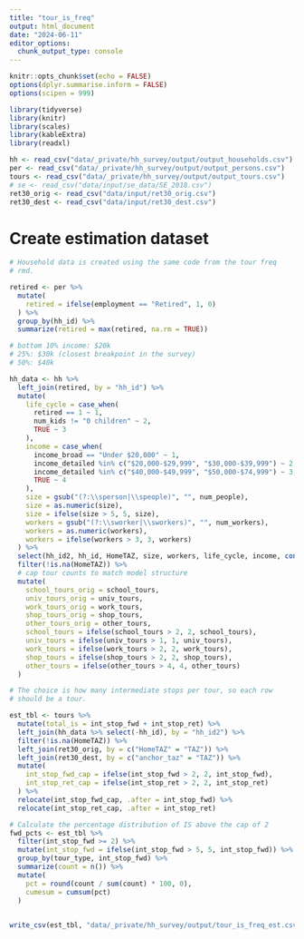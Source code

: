```yaml
---
title: "tour_is_freq"
output: html_document
date: "2024-06-11"
editor_options: 
  chunk_output_type: console
---
```


```r
knitr::opts_chunk$set(echo = FALSE)
options(dplyr.summarise.inform = FALSE)
options(scipen = 999)

library(tidyverse)
library(knitr)
library(scales)
library(kableExtra)
library(readxl)
```

```r
hh <- read_csv("data/_private/hh_survey/output/output_households.csv")
per <- read_csv("data/_private/hh_survey/output/output_persons.csv")
tours <- read_csv("data/_private/hh_survey/output/output_tours.csv")
# se <- read_csv("data/input/se_data/SE_2018.csv")
ret30_orig <- read_csv("data/input/ret30_orig.csv")
ret30_dest <- read_csv("data/input/ret30_dest.csv")

```

# Create estimation dataset

```r
# Household data is created using the same code from the tour freq
# rmd.

retired <- per %>%
  mutate(
    retired = ifelse(employment == "Retired", 1, 0)
  ) %>%
  group_by(hh_id) %>%
  summarize(retired = max(retired, na.rm = TRUE))

# bottom 10% income: $20k
# 25%: $30k (closest breakpoint in the survey)
# 50%: $40k

hh_data <- hh %>%
  left_join(retired, by = "hh_id") %>%
  mutate(
    life_cycle = case_when(
      retired == 1 ~ 1,
      num_kids != "0 children" ~ 2,
      TRUE ~ 3
    ),
    income = case_when(
      income_broad == "Under $20,000" ~ 1,
      income_detailed %in% c("$20,000-$29,999", "$30,000-$39,999") ~ 2,
      income_detailed %in% c("$40,000-$49,999", "$50,000-$74,999") ~ 3,
      TRUE ~ 4
    ),
    size = gsub("(?:\\sperson|\\speople)", "", num_people),
    size = as.numeric(size),
    size = ifelse(size > 5, 5, size),
    workers = gsub("(?:\\sworker|\\sworkers)", "", num_workers),
    workers = as.numeric(workers),
    workers = ifelse(workers > 3, 3, workers)
  ) %>%
  select(hh_id2, hh_id, HomeTAZ, size, workers, life_cycle, income, contains("_tours")) %>%
  filter(!is.na(HomeTAZ)) %>%
  # cap tour counts to match model structure
  mutate(
    school_tours_orig = school_tours,
    univ_tours_orig = univ_tours,
    work_tours_orig = work_tours,
    shop_tours_orig = shop_tours,
    other_tours_orig = other_tours,
    school_tours = ifelse(school_tours > 2, 2, school_tours),
    univ_tours = ifelse(univ_tours > 1, 1, univ_tours),
    work_tours = ifelse(work_tours > 2, 2, work_tours),
    shop_tours = ifelse(shop_tours > 2, 2, shop_tours),
    other_tours = ifelse(other_tours > 4, 4, other_tours)
  )
```

```r
# The choice is how many intermediate stops per tour, so each row
# should be a tour.

est_tbl <- tours %>%
  mutate(total_is = int_stop_fwd + int_stop_ret) %>%
  left_join(hh_data %>% select(-hh_id), by = "hh_id2") %>%
  filter(!is.na(HomeTAZ)) %>%
  left_join(ret30_orig, by = c("HomeTAZ" = "TAZ")) %>%
  left_join(ret30_dest, by = c("anchor_taz" = "TAZ")) %>%
  mutate(
    int_stop_fwd_cap = ifelse(int_stop_fwd > 2, 2, int_stop_fwd),
    int_stop_ret_cap = ifelse(int_stop_ret > 2, 2, int_stop_ret)
  ) %>%
  relocate(int_stop_fwd_cap, .after = int_stop_fwd) %>%
  relocate(int_stop_ret_cap, .after = int_stop_ret)
```

```r
# Calculate the percentage distribution of IS above the cap of 2
fwd_pcts <- est_tbl %>%
  filter(int_stop_fwd >= 2) %>%
  mutate(int_stop_fwd = ifelse(int_stop_fwd > 5, 5, int_stop_fwd)) %>%
  group_by(tour_type, int_stop_fwd) %>%
  summarize(count = n()) %>%
  mutate(
    pct = round(count / sum(count) * 100, 0),
    cumesum = cumsum(pct)
  )
  
```


```r
write_csv(est_tbl, "data/_private/hh_survey/output/tour_is_freq_est.csv", na = "")
```